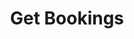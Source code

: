 ---
title: "Get Bookings"
openapi: "GET /reporting/bookings"
description: "Description of your new file."
---